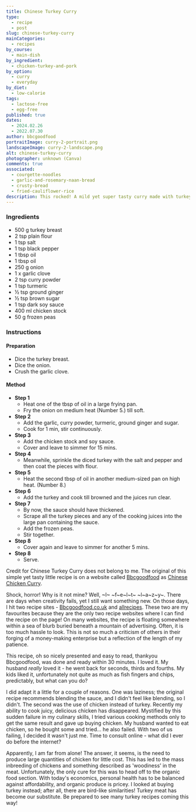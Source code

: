 ```yaml
---
title: Chinese Turkey Curry
type:
  - recipe
  - post
slug: chinese-turkey-curry
mainCategories:
  - recipes
by_course:
  - main-dish
by_ingredient:
  - chicken-turkey-and-pork
by_option:
  - curry
  - everyday
by_diet:
  - low-calorie
tags:
  - lactose-free
  - egg-free
published: true
dates:
  - 2024.02.26
  - 2022.07.30
author: bbcgoodfood
portraitImage: curry-2-portrait.png
landscapeImage: curry-2-landscape.png
alt: chinese-turkey-curry
photographer: unknown (Canva)
comments: true
associated:
  - courgette-noodles
  - garlic-and-rosemary-naan-bread
  - crusty-bread
  - fried-cauliflower-rice
description: This rocked! A mild yet super tasty curry made with turkey, dried herbs, and spices which Carl and I loved. Credit goes to the original author, I just used turkey instead of chicken.
---
```


<Ingredients>

### Ingredients

- 500 g turkey breast
- 2 tsp plain flour
- 1 tsp salt
- 1 tsp black pepper
- 1 tbsp oil
- 1 tbsp oil
- 250 g onion
- 1 x garlic clove
- 2 tsp curry powder
- 1 tsp turmeric
- ½ tsp ground ginger
- ½ tsp brown sugar
- 1 tsp dark soy sauce
- 400 ml chicken stock
- 50 g frozen peas

</Ingredients>

<Instructions>

### Instructions

#### Preparation

- Dice the turkey breast.
- Dice the onion.
- Crush the garlic clove.

#### Method

- **Step 1**
  - Heat one of the tbsp of oil in a large frying pan.
  - Fry the onion on medium heat (Number 5.) till soft.
- **Step 2**
  - Add the garlic, curry powder, turmeric, ground ginger and sugar.
  - Cook for 1 min, stir continuously.
- **Step 3**
  - Add the chicken stock and soy sauce.
  - Cover and leave to simmer for 15 mins.
- **Step 4**
  - Meanwhile, sprinkle the diced turkey with the salt and pepper and then coat the pieces with flour.
- **Step 5**
  - Heat the second tbsp of oil in another medium-sized pan on high heat. (Number 8.)
- **Step 6**
  - Add the turkey and cook till browned and the juices run clear.
- **Step 7**
  - By now, the sauce should have thickened.
  - Scrape all the turkey pieces and any of the cooking juices into the large pan containing the sauce.
  - Add the frozen peas.
  - Stir together.
- **Step 8**
  - Cover again and leave to simmer for another 5 mins.
- **Step 8**
  - Serve.

</Instructions>

<RecipeContent>

Credit for Chinese Turkey Curry does not belong to me. The original of this simple yet tasty little recipe is on a website called [Bbcgoodfood](https://www.bbcgoodfood.com) as [Chinese Chicken Curry](https://www.bbcgoodfood.com/recipes/chinese-chicken-curry).

Shock, horror! Why is it not mine? Well, ~I~ ~f~e~l~t~ ~l~a~z~y~. There are days when creativity fails, yet I still want something new. On those days, I hit two recipe sites - [Bbcgoodfood.co.uk](https://www.bbcgoodfood.com) and [allrecipes](http://allrecipes.com). These two are my favourites because they are the only two recipe websites where I can find the recipe on the page! On many websites, the recipe is floating somewhere within a sea of blurb buried beneath a mountain of advertising. Often, it is too much hassle to look. This is not so much a criticism of others in their forging of a money-making enterprise but a reflection of the length of my patience.

This recipe, oh so nicely presented and easy to read, thankyou Bbcgoodfood, was done and ready within 30 minutes. I loved it. My husband _really_ loved it - he went back for seconds, thirds and fourths. My kids liked it, unfortunately not quite as much as fish fingers and chips, predictably, but what can you do?

I did adapt it a little for a couple of reasons. One was laziness; the original recipe recommends blending the sauce, and I didn't feel like blending, so I didn't. The second was the use of chicken instead of turkey. Recently my ability to cook juicy, delicious chicken has disappeared. Mystified by this sudden failure in my culinary skills, I tried various cooking methods only to get the same result and gave up buying chicken. My husband wanted to eat chicken, so he bought some and tried... he also failed. With two of us failing, I decided it wasn't just me. Time to consult online - what did I ever do before the internet?

Apparently, I am far from alone! The answer, it seems, is the need to produce large quantities of chicken for little cost. This has led to the mass inbreeding of chickens and something described as 'woodiness' in the meat. Unfortunately, the only cure for this was to head off to the organic food section. With today's economics, personal health has to be balanced against affordability, and organic produce is pricey. I looked at buying turkey instead; after all, there are bird-like similarities! Turkey meat has become our substitute. Be prepared to see many turkey recipes coming this way!

</RecipeContent>
